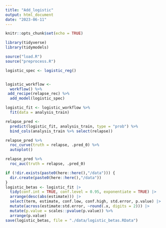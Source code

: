 ```yaml
---
title: "Add_logistic"
output: html_document
date: "2023-06-11"
---
```


```r
knitr::opts_chunk$set(echo = TRUE)
```

```r
library(tidyverse)
library(tidymodels)
```

```r
source("load.R")
source("preprocess.R")
```


```r

logistic_spec <- logistic_reg()


logistic_workflow <-
  workflow() %>% 
 add_recipe(relapse_rec) %>% 
  add_model(logistic_spec)

```

```r
logistic_fit <- logistic_workflow %>% 
  fit(data = analysis_train)
```


```r
relapse_pred <- 
  predict(logistic_fit, analysis_train, type = "prob") %>% 
  bind_cols(analysis_train %>% select(relapse)) 

relapse_pred %>% 
  roc_curve(truth = relapse, .pred_0) %>% 
  autoplot()

relapse_pred %>% 
  roc_auc(truth = relapse, .pred_0)
```

```r
if (!dir.exists(paste0(here::here(),"/data"))) {
  dir.create(paste0(here::here(),"/data"))
}
logistic_betas <- logistic_fit |>
  tidy(conf.int = TRUE, conf.level = 0.95, exponentiate = TRUE) |>
  arrange(desc(abs(estimate))) |>
  select(term, estimate, conf.low, conf.high, std.error, p.value) |>
  mutate(across(estimate:std.error, ~round(.x, digits = 2))) |>
  mutate(p.value = scales::pvalue(p.value)) %>% 
  arrange(p.value)
save(logistic_betas, file = "./data/logistic_betas.RData")
```